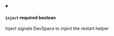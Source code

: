 
<details className="config-field" data-expandable="false" open>
<summary>

#### `inject` <span class="config-field-required" data-required="false">required</span> <span class="config-field-type">boolean</span> <span class="config-field-default"></span>

Inject signals DevSpace to inject the restart helper

</summary>



</details>
